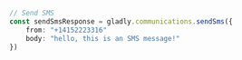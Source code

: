 ```typescript index.ts
// Send SMS
const sendSmsResponse = gladly.communications.sendSms({
    from: "+14152223316"
    body: "hello, this is an SMS message!"
})
```